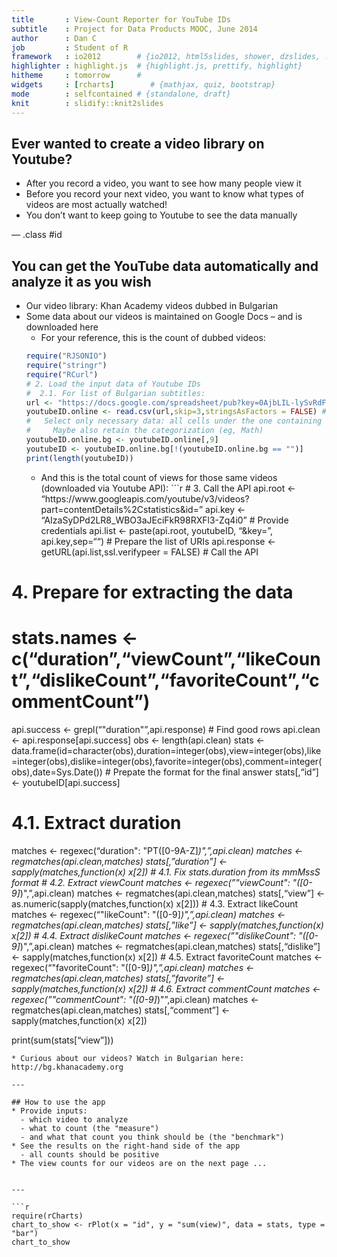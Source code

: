 ```yaml
---
title       : View-Count Reporter for YouTube IDs
subtitle    : Project for Data Products MOOC, June 2014
author      : Dan C
job         : Student of R
framework   : io2012        # {io2012, html5slides, shower, dzslides, ...}
highlighter : highlight.js  # {highlight.js, prettify, highlight}
hitheme     : tomorrow      # 
widgets     : [rcharts]        # {mathjax, quiz, bootstrap}
mode        : selfcontained # {standalone, draft}
knit        : slidify::knit2slides
---
```


## Ever wanted to create a video library on Youtube?
* After you record a video, you want to see how many people view it
* Before you record your next video, you want to know what types of videos are most actually watched!
* You don't want to keep going to Youtube to see the data manually

--- .class #id 

## You can get the YouTube data automatically and analyze it as you wish
* Our video library: Khan Academy videos dubbed in Bulgarian
* Some data about our videos is maintained on Google Docs -- and is downloaded here
  - For your reference, this is the count of dubbed videos:
``` r
require("RJSONIO")
require("stringr")
require("RCurl")
# 2. Load the input data of Youtube IDs
  #  2.1. For list of Bulgarian subtitles:
url <- "https://docs.google.com/spreadsheet/pub?key=0AjbLIL-lySvRdFJpMTh4TUpORzZubDl0YXlsejZ2QXc&single=true&gid=19&output=csv"
youtubeID.online <- read.csv(url,skip=3,stringsAsFactors = FALSE) # # fileEncoding = "windows-1251", encoding = "UTF8"
  #   Select only necessary data: all cells under the one containing "Българскo ID"
  #     Maybe also retain the categorization (eg, Math)
youtubeID.online.bg <- youtubeID.online[,9]
youtubeID <- youtubeID.online.bg[!(youtubeID.online.bg == "")]
print(length(youtubeID))
```
  - And this is the total count of views for those same videos (downloaded via Youtube API):
```r
# 3. Call the API
api.root <- "https://www.googleapis.com/youtube/v3/videos?part=contentDetails%2Cstatistics&id="
api.key <- "AIzaSyDPd2LR8_WBO3aJEciFkR98RXFl3-Zq4i0"   # Provide credentials
api.list <- paste(api.root, youtubeID, "&key=", api.key,sep="")   # Prepare the list of URIs
api.response <- getURL(api.list,ssl.verifypeer = FALSE)   # Call the API

# 4. Prepare for extracting the data
#     stats.names <- c("duration","viewCount","likeCount","dislikeCount","favoriteCount","commentCount")
api.success <- grepl("\"duration\"",api.response)   # Find good rows
api.clean <- api.response[api.success]
obs <- length(api.clean)
stats <- data.frame(id=character(obs),duration=integer(obs),view=integer(obs),like=integer(obs),dislike=integer(obs),favorite=integer(obs),comment=integer(obs),date=Sys.Date())  # Prepate the format for the final answer
stats[,"id"] <- youtubeID[api.success]

#   4.1. Extract duration
matches <- regexec("duration\": \"PT([0-9A-Z]*)\",\n",api.clean)
matches <- regmatches(api.clean,matches)
stats[,"duration"] <- sapply(matches,function(x) x[2])
#     4.1. Fix stats.duration from its mmMssS format
#   4.2. Extract viewCount
matches <- regexec("\"viewCount\": \"([0-9]*)\",\n",api.clean)
matches <- regmatches(api.clean,matches)
stats[,"view"] <- as.numeric(sapply(matches,function(x) x[2]))
#   4.3. Extract likeCount
matches <- regexec("\"likeCount\": \"([0-9]*)\",\n",api.clean)
matches <- regmatches(api.clean,matches)
stats[,"like"] <- sapply(matches,function(x) x[2])
#   4.4. Extract dislikeCount
matches <- regexec("\"dislikeCount\": \"([0-9]*)\",\n",api.clean)
matches <- regmatches(api.clean,matches)
stats[,"dislike"] <- sapply(matches,function(x) x[2])
#   4.5. Extract favoriteCount
matches <- regexec("\"favoriteCount\": \"([0-9]*)\",\n",api.clean)
matches <- regmatches(api.clean,matches)
stats[,"favorite"] <- sapply(matches,function(x) x[2])
#   4.6. Extract commentCount
matches <- regexec("\"commentCount\": \"([0-9]*)\"\n",api.clean)
matches <- regmatches(api.clean,matches)
stats[,"comment"] <- sapply(matches,function(x) x[2])

print(sum(stats["view"]))
```
* Curious about our videos? Watch in Bulgarian here:  http://bg.khanacademy.org

---

## How to use the app
* Provide inputs:
  - which video to analyze
  - what to count (the "measure")
  - and what that count you think should be (the "benchmark")
* See the results on the right-hand side of the app
  - all counts should be positive
* The view counts for our videos are on the next page ...


---

```r
require(rCharts)
chart_to_show <- rPlot(x = "id", y = "sum(view)", data = stats, type = "bar")
chart_to_show
```